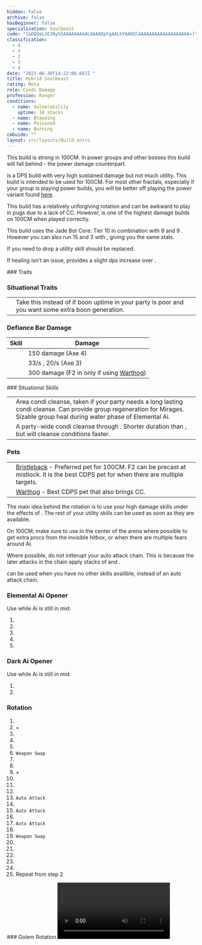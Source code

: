 ```yaml
---
hidden: false
archive: false
hasBeginner: false
specialization: Soulbeast
code: "[&DQQeLSE3Ny55AAAAAAAAAL8AAADpFgAALhYAADQlAAAAAAAAAAAAAAAAAAA=]"
classification:
  - 4
  - 4
  - 2
  - 3
  - 4
date: "2023-06-30T14:22:06.667Z "
title: Hybrid Soulbeast
rating: Meta
role: Condi Damage
profession: Ranger
conditions:
  - name: Vulnerability
    uptime: 10 stacks
  - name: Bleeding
  - name: Poisoned
  - name: Burning
cmGuide: ""
layout: src/layouts/Build.astro
---
```

<Warning>

This build is strong in 100CM. In power groups and other bosses this build will fall behind <BuildLink specialization="Soulbeast" build="Power Soulbeast"/> - the power damage counterpart.

</Warning>

<Specialization name="Soulbeast" text="Hybrid Soulbeast"/> is a DPS build with very high sustained damage but not much utility. This build is intended to be used for 100CM. For most other fractals, especially if your group is playing power builds, you will be better off playing the power variant found [here](/builds/ranger/power-soulbeast/).

This build has a relatively unforgiving rotation and can be awkward to play in pugs due to a lack of CC. However, <Specialization name="Soulbeast" text="Hybrid Soulbeast"/> is one of the highest damage builds on 100CM when played correctly.

<Divider text="Equipment"/>

<CharacterWithAr>
<Character title="Hybrid Soulbeast" gear='{"attributes":{"profession":"Ranger","specialization":"Soulbeast","data":{"Health":22022,"Armor":2493,"Power":3073,"Precision":1883,"Toughness":1375,"Vitality":1610,"Ferocity":910,"Condition Damage":2657,"Expertise":748,"Concentration":225,"Healing Power":0,"Agony Resistance":150,"Condition Duration":0.49866666666666665,"Boon Duration":0.15,"Critical Chance":0.9704761904761905,"Critical Damage":2.1066666666666665,"Power Coefficient":4165.924,"Power2 Coefficient":0,"Burning Coefficient":1.84,"Bleeding Coefficient":26.57812933333333,"Poison Coefficient":5.9704,"Torment Coefficient":0.35,"Confusion Coefficient":0,"Flat DPS":0,"Bleeding Duration":0.5,"Siphon Base Coefficient":139.75,"Effective Power":13912.556219096941,"NonCrit Effective Power":6708.099715624999,"Power DPS":22317.54018270512,"Power2 DPS":0,"Siphon DPS":139.75,"Bleeding Damage":386.212565375,"Bleeding Stacks":53.12082116088888,"Bleeding DPS":20515.92861537348,"Burning Damage":868.8752718750001,"Burning Stacks":2.757546666666667,"Burning DPS":2395.9641097080003,"Confusion Damage":342.746633125,"Confusion Stacks":0,"Confusion DPS":0,"Poison Damage":308.792575,"Poison Stacks":8.947639466666665,"Poison DPS":2762.964631083626,"Torment Damage":433.65733125,"Torment Stacks":0.5245333333333333,"Torment DPS":227.467725485,"Damage":48359.61526435523,"Effective Health":109255414.92537315,"Survivability":55544.186540606584,"Effective Healing":390,"Healing":390}},"armor":{"weight":"Medium","helmAffix":"Viper","helmRuneId":24762,"helmRune":"Krait","helmRuneCount":6,"helmInfusionId":37130,"shouldersAffix":"Viper","shouldersRuneId":24762,"shouldersRune":"Krait","shouldersRuneCount":6,"shouldersInfusionId":37130,"coatAffix":"Viper","coatRuneId":24762,"coatRune":"Krait","coatRuneCount":6,"coatInfusionId":37130,"glovesAffix":"Viper","glovesRuneId":24762,"glovesRune":"Krait","glovesRuneCount":6,"glovesInfusionId":37130,"leggingsAffix":"Viper","leggingsRuneId":24762,"leggingsRune":"Krait","leggingsRuneCount":6,"leggingsInfusionId":37130,"bootsAffix":"Viper","bootsRuneId":24762,"bootsRune":"Krait","bootsRuneCount":6,"bootsInfusionId":37130},"weapon":{"weapon1MainId":76158,"weapon1MainType":"Axe","weapon1MainSigil1Id":24605,"weapon1MainAffix":"Viper","weapon1MainInfusion1Id":86113,"weapon1OffId":30700,"weapon1OffType":"Torch","weapon1OffSigilId":24560,"weapon1OffAffix":"Viper","weapon1OffInfusionId":86113,"weapon2MainId":30687,"weapon2MainType":"Dagger","weapon2MainSigil1Id":44944,"weapon2MainAffix":"Viper","weapon2MainInfusion1Id":86113,"weapon2OffId":76158,"weapon2OffType":"Axe","weapon2OffSigilId":24560,"weapon2OffAffix":"Viper","weapon2OffInfusionId":86113},"backAndTrinket":{"backItemAffix":"Viper","backItemInfusion1Id":37130,"backItemInfusion2Id":37130,"amuletAffix":"Viper","ring1Affix":"Viper","ring1Infusion1Id":37130,"ring1Infusion2Id":86113,"ring1Infusion3Id":86113,"ring2Affix":"Viper","ring2Infusion1Id":86113,"ring2Infusion2Id":86113,"ring2Infusion3Id":86113,"accessory1Affix":"Viper","accessory1InfusionId":86113,"accessory2Affix":"Viper","accessory2InfusionId":86113},"consumables":{"foodId":91878,"utilityId":48917},"skills":{"healId":31914,"utility1Id":12633,"utility2Id":12537,"utility3Id":40498,"eliteId":45717},"assumedBuffs":{"value":[{"id":"might","type":"Boon"},{"id":"fury","type":"Boon"},{"id":"protection","type":"Boon"},{"id":"vulnerability","type":"Condition"},{"id":"jade-bot","gw2id":96613,"type":"Item"},{"id":"omnipotion","gw2id":79722,"type":"Item"}]},"traits":{"selection":[[1069,1846,1888],[1606,970,1066],[2071,2161,2128]],"lines":[30,32,55]}}'>

This build uses the Jade Bot Core: Tier 10 in combination with 9 <Item name="Malign +9 Agony Infusion"/> and 9 <Item name="Spiteful +9 Agony Infusion"/>. However you can also run 15 <Item name="Malign +9 Agony Infusion"/> and 3 <Item name="Spiteful +9 Agony Infusion"/> with <Item id="91876"/>, giving you the same stats.

If you need to drop a utility skill <Skill name="Sic Em"/> should be replaced.

If healing isn't an issue, <Item name="writofmasterfulmalice"/> provides a slight dps increase over <Item name="toxicfocusingcrystal"/>.

</Character>
</CharacterWithAr>

<Divider text="Build"/>

<Grid>
<GridItem sm="7">
### Traits
<Traits traits1Id="32" traits1="Beastmastery" traits1SelectedIds="1606,970,1066" traits2Id="30" traits2="Skirmishing" traits2SelectedIds="1069,1846,1888" traits3Id="55" traits3="Soulbeast" traits3SelectedIds="2071,2161,2128" unembossed/>

### Situational Traits

|                                                         |                                                                                                                                |
| ------------------------------------------------------- | ------------------------------------------------------------------------------------------------------------------------------ |
| <Trait name="Essence of Speed" size="big" disableText/> | Take this instead of <Trait name="Predators Cunning"/> if boon uptime in your party is poor and you want some extra boon generation. |

### Defiance Bar Damage

| Skill | Damage |
| ------------------------------------------------- | --------------------------------------------------------------------------------- |
| <Skill id="12638"/> | 150 damage (Axe 4)                                                           |
| <Skill id="12490"/>        | 33/s <Condition name="Chilled"/>, 20/s <Condition name="Weakness"/> (Axe 3)       |
| <Skill id="46432"/>        | 300 damage (F2 in <Skill id="42944"/> only if using [Warthog](https://wiki.guildwars2.com/wiki/Juvenile_Warthog))    |


</GridItem>

<GridItem sm="5">
### Situational Skills

|                                                       |                                                                                                                                                                                   |
| ----------------------------------------------------- | --------------------------------------------------------------------------------------------------------------------------------------------------------------------------------- |
| <Skill name="Healing Spring" size="big" disableText/> | Area condi cleanse, taken if your party needs a long lasting condi cleanse. Can provide group regeneration for Mirages. Sizable group heal during water phase of Elemental Ai.                                                                                 |
| <Skill name="Bear stance" size="big" disableText/> | A party-wide condi cleanse through <Trait name="leaderofthepack"/>. Shorter duration than <Skill name="Healing Spring"/>, but will cleanse conditions faster. |

### Pets
|                                                       |                                                                                                                                                                                   |
| ----------------------------------------------------- | --------------------------------------------------------------------------------------------------------------------------------------------------------------------------------- |
| <Skill name="Sharpen Spines" size="big" disableText/>     |  [Bristleback](https://wiki.guildwars2.com/wiki/Juvenile_Bristleback) - Preferred pet for 100CM. F2 can be precast at mistlock. It is the best CDPS pet for when there are multiple targets.  |
| <Skill id="46432" size="big" disableText/>     |  [Warthog](https://wiki.guildwars2.com/wiki/Juvenile_Warthog) - Best CDPS pet that also brings CC.

</GridItem>
</Grid>

<Divider text="Rotation / Skill usage"/>

<Grid>
<GridItem sm="6">

The main idea behind the rotation is to use your high damage skills under the effects of <Skill name="Sic Em"/>. The rest of your utility skills can be used as soon as they are available. 

On 100CM, make sure to use <Skill name="Rain of Spikes"/> in the center of the arena where possible to get extra procs from the invisible hitbox, or when there are multiple fears around Ai.

Where possible, do not intterupt your auto attack chain. This is because the later attacks in the chain apply stacks of <Condition name="Bleeding"/> and <Condition name="Poisoned"/>. 

<Skill name="Primal Cry"/> can be used when you have no other skills availible, instead of an auto attack chain.

### Elemental Ai Opener 
Use while Ai is still in mid:
1. <Skill name="Winter's Bite"/>
2. <Skill name="Splitblade"/>
3. <Skill name="Rain of Spikes"/>
4. <Skill name="Primal Cry"/>
5. <Skill name="Throw Torch"/>

### Dark Ai Opener
Use while Ai is still in mid:
1. <Skill name="Splitblade"/>
2. <Skill name="Throw Torch"/>

### Rotation
1. <Skill name="One Wolf Pack"/>
2. <Skill name="Sic Em"/> + <Skill name="Vulture Stance"/>
3. <Skill name="Bonfire"/>
4. <Skill name="Winter's Bite"/>
5. <Skill name="Splitblade"/>
6. `Weapon Swap`
7. <Skill name="Double Arc"/>
8. <Skill name="Path of Scars"/>
9. <Skill name="Sharpening Stone"/> + <Skill name="Sharpen Spines"/>
10. <Skill name="Rain of Spikes"/>
11. <Skill name="Whirling Defense"/>
12. <Skill name="Primal Cry"/>
13. `Auto Attack`
14. <Skill name="Double Arc"/>
15. `Auto Attack`
16. <Skill name="Path of Scars"/>
17. `Auto Attack`
18. <Skill name="Double Arc"/>
19. `Weapon Swap`
20. <Skill name="Splitblade"/>
21. <Skill name="Winter's Bite"/>
23. <Skill name="Throw Torch"/>
24. <Skill name="Ricochet"/>
25. <Skill name="Splitblade"/>
26. Repeat from step 2 


</GridItem>

<GridItem sm="6">
### Golem Rotation

<Video youtube="" caption=""/>

<Card title="Precasting">

This build will not perform well outside of 100CM so this precasting section will be focused on 100CM precasts.

#### **Skills**

**<Skill name="Sharpening Stone"/> -** Used for some additional <Condition name="Bleeding"/> at the start of the fight. Lasts 30 seconds. Is not wiped when the fight starts on 100CM. If you use a second time while you still have charges left, the original charges will be overwritten.

**<Skill name="Sharpen Spines"/> -** Used for some additional <Condition name="Bleeding"/> at the start of the fight. Lasts 30 seconds. Is not wiped when the fight starts on 100CM. This stacks in intensity so you can use the skill after taking the mistlock giving you 10 stacks of <Condition name="Bleeding"/>.

**<Skill name="Double Arc"/> -** Can be precasted giving you the effect _Poisonous Strike_ lasting for 7 seconds. When you have this effect and are merged your next 2 attacks will inflict 1 stack of <Condition name="poisoned" text ="Poison"/> lasting for 6 seconds. This skill can be used twice giving you 3 charges. Is not wiped when the fight starts on 100CM.

**<Skill name="Crippling Shot"/> -** Can be precasted giving you the effect _Bloodthirst_ lasting for 12 seconds. When you have this effect and are merged your next 3 attacks will inflict 1 stack of <Condition name="bleeding" text ="Bleed"/>. Is not wiped when the fight starts on 100CM.

**<Skill name="Sic 'Em"/> -** Can be cast if the boss is triggered without starting the fight, allowing it to be targeted. The effect is not wiped. This allows you to delay your first **<Skill name="Sic 'Em"/>** to when the boss charges to the first wall. NOTE: this will cause any pets to immediately aggro to the boss. Should only be used if portalling from mistlock to the boss.

The elite stance **<Skill name="One Wolf Pack"/>** is removed upon entering combat on 100CM. Using an elite that summons friendly pets is your best precast in this slot. **<Skill name="Mistfire Wolf"/>**, **<Skill name="Hounds of Balthazar"/>**, and **<Skill name="Summon Sylvan Hound"/>** are options that can synergize well if you have a <Specialization name="Thief"/> who can precast venoms onto the pets.

</Card>

</GridItem>
</Grid> 
